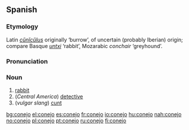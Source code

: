 == Spanish ==
===Etymology===
Latin ''[[cuniculus|cŭnĭcŭlus]]'' originally ‘burrow’, of uncertain (probably Iberian) origin; compare Basque ''[[untxi]]'' ‘rabbit’, Mozarabic ''conchair'' ‘greyhound’.

===Pronunciation===
{{IPA|/koˈnexo/}}

===Noun===
{{es-noun-m}}

# [[rabbit]]
# (''Central America'') [[detective]]
# (''vulgar slang'') [[cunt]]

[[bg:conejo]]
[[el:conejo]]
[[es:conejo]]
[[fr:conejo]]
[[io:conejo]]
[[hu:conejo]]
[[nah:conejo]]
[[no:conejo]]
[[pl:conejo]]
[[pt:conejo]]
[[ru:conejo]]
[[fi:conejo]]
